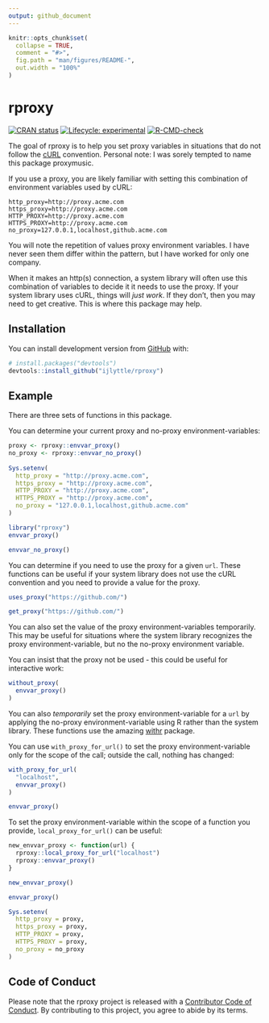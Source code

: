 ```yaml
---
output: github_document
---
```


<!-- README.md is generated from README.Rmd. Please edit that file -->

```r
knitr::opts_chunk$set(
  collapse = TRUE,
  comment = "#>",
  fig.path = "man/figures/README-",
  out.width = "100%"
)
```

# rproxy

<!-- badges: start -->

[![CRAN status](https://www.r-pkg.org/badges/version/rproxy)](https://CRAN.R-project.org/package=rproxy) [![Lifecycle: experimental](https://img.shields.io/badge/lifecycle-experimental-orange.svg)](https://www.tidyverse.org/lifecycle/#experimental) [![R-CMD-check](https://github.com/ijlyttle/rproxy/workflows/R-CMD-check/badge.svg)](https://github.com/ijlyttle/rproxy/actions)

<!-- badges: end -->

The goal of rproxy is to help you set proxy variables in situations that do not follow the [cURL](https://curl.se/) convention. Personal note: I was sorely tempted to name this package proxymusic.

If you use a proxy, you are likely familiar with setting this combination of environment variables used by cURL:

    http_proxy=http://proxy.acme.com
    https_proxy=http://proxy.acme.com
    HTTP_PROXY=http://proxy.acme.com
    HTTPS_PROXY=http://proxy.acme.com
    no_proxy=127.0.0.1,localhost,github.acme.com

You will note the repetition of values proxy environment variables. I have never seen them differ within the pattern, but I have worked for only one company.

When it makes an http(s) connection, a system library will often use this combination of variables to decide it it needs to use the proxy. If your system library uses cURL, things will *just work*. If they don't, then you may need to get creative. This is where this package may help.

## Installation

You can install development version from [GitHub](https://github.com/) with:

``` r
# install.packages("devtools")
devtools::install_github("ijlyttle/rproxy")
```

## Example

There are three sets of functions in this package.

You can determine your current proxy and no-proxy environment-variables:

```r
proxy <- rproxy::envvar_proxy()
no_proxy <- rproxy::envvar_no_proxy()
  
Sys.setenv(
  http_proxy = "http://proxy.acme.com",
  https_proxy = "http://proxy.acme.com",
  HTTP_PROXY = "http://proxy.acme.com",
  HTTPS_PROXY = "http://proxy.acme.com",
  no_proxy = "127.0.0.1,localhost,github.acme.com"  
)
```

```r
library("rproxy")
envvar_proxy()
```

```r
envvar_no_proxy()
```

You can determine if you need to use the proxy for a given `url`. These functions can be useful if your system library does not use the cURL convention and you need to provide a value for the proxy.

```r
uses_proxy("https://github.com/")
```

```r
get_proxy("https://github.com/")
```

You can also set the value of the proxy environment-variables temporarily. This may be useful for situations where the system library recognizes the proxy environment-variable, but no the no-proxy environment variable.

You can insist that the proxy not be used - this could be useful for interactive work:

```r
without_proxy(
  envvar_proxy() 
)
```

You can also *temporarily* set the proxy environment-variable for a `url` by applying the no-proxy environment-variable using R rather than the system library. These functions use the amazing [withr](https://withr.r-lib.org/)
package.

You can use `with_proxy_for_url()` to set the proxy environment-variable only for the scope of the call; outside the call, nothing has changed:

```r
with_proxy_for_url(
  "localhost",
  envvar_proxy() 
)
```

```r
envvar_proxy() 
```

To set the proxy environment-variable within the scope of a function you provide, `local_proxy_for_url()` can be useful:

```r
new_envvar_proxy <- function(url) {
  rproxy::local_proxy_for_url("localhost")
  rproxy::envvar_proxy()
}

new_envvar_proxy()
```

```r
envvar_proxy() 
```

```r
Sys.setenv(
  http_proxy = proxy,
  https_proxy = proxy,
  HTTP_PROXY = proxy,
  HTTPS_PROXY = proxy,
  no_proxy = no_proxy 
)
```

## Code of Conduct

Please note that the rproxy project is released with a [Contributor Code of Conduct](https://contributor-covenant.org/version/2/0/CODE_OF_CONDUCT.html). By contributing to this project, you agree to abide by its terms.
